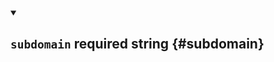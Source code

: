 
<details className="config-field" data-expandable="false" open>
<summary>

## `subdomain` <span class="config-field-required" data-required="false">required</span> <span class="config-field-type">string</span> <span class="config-field-default"></span> <span class="config-field-enum"></span> {#subdomain}



</summary>



</details>
